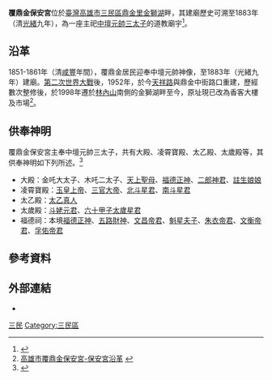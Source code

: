 {{東亞廟宇
| name = 覆鼎金保安宮（高雄金獅湖太子爺廟）
| img = File:Fudingjing Baoangong.JPG
| img_capt = 位於[[金獅湖|金獅湖]]畔的覆鼎金保安宮
| image_width = 250px
| location = {{ROC-TWN}}[[高雄市|高雄市]][[三民區|三民區]][[鼎金里|鼎金里]]001鄰鼎金一巷36號
| god = [[哪吒|中壇元帥]]
| type =
| struct =
| open_year = {{QIN}}[[光緒|光緒]]九年（1883年）
| cere_date = [[農曆|農曆]][[九月初九|九月初九]]（中壇元帥聖誕）
}}

'''覆鼎金保安宮'''位於[[臺灣|臺灣]][[高雄市|高雄市]][[三民區|三民區]][[鼎金里|鼎金里]][[金獅湖|金獅湖]]畔，其建廟歷史可溯至1883年（清[[光緒|光緒]]九年），為一座主祀[[哪吒|中壇元帥三太子]]的道教廟宇<ref name="multiple">{{Cite web |url=http://www.baoangong.org.tw/front/bin/ptlist.phtml?Category=100634 |title=高雄市覆鼎金保安宮-保安宮沿革 |access-date=2013-08-14 |archive-date=2014-03-02 |archive-url=https://web.archive.org/web/20140302162829/http://www.baoangong.org.tw/front/bin/ptlist.phtml?Category=100634 |dead-url=no }}</ref>。

== 沿革 ==
1851-1861年（清[[咸豐_(年號)|咸豐]]年間），覆鼎金居民迎奉中壇元帥神像，至1883年（光緒九年）建廟。[[第二次世界大戰|第二次世界大戰]]後，1952年，於今[[天祥路_(高雄市)|天祥路]]與鼎金中街路口重建，歷經數次整修後，於1998年遷於[[林內山_(三民區)|林內山]]南側的金獅湖畔至今，原址現已改為香客大樓及市場<ref name="multiple">[http://www.baoangong.org.tw/front/bin/ptlist.phtml?Category=100634 高雄市覆鼎金保安宮-保安宮沿革] {{Wayback|url=http://www.baoangong.org.tw/front/bin/ptlist.phtml?Category=100634 |date=20140302162829 }}</ref>。

== 供奉神明 ==
覆鼎金保安宮主奉中壇元帥三太子，共有大殿、凌霄寶殿、太乙殿、太歲殿等，其供奉神明如下列所述。<ref name="multiple2">{{Cite web |url=http://tw.myblog.yahoo.com/tel073423488/profile |title=財團法人高雄市覆鼎金保安宮官方部落格 |access-date=2013-08-14 |archive-date=2012-09-26 |archive-url=https://web.archive.org/web/20120926101544/http://tw.myblog.yahoo.com/tel073423488/profile |dead-url=no }}</ref>
* 大殿：金吒大太子、木吒二太子、[[天上聖母|天上聖母]]、[[福德正神|福德正神]]、[[二郎神君|二郎神君]]、[[註生娘娘|註生娘娘]]
* 凌霄寶殿：[[玉皇上帝|玉皇上帝]]、[[三官大帝|三官大帝]]、[[北斗星君|北斗星君]]、[[南斗星君|南斗星君]]
* 太乙殿：[[太乙真人|太乙真人]]
* 太歲殿：[[斗姥元君|斗姥元君]]、[[太歲星君|六十甲子太歲星君]]
* 福德祠：本境[[福德正神|福德正神]]、[[五路財神|五路財神]]、[[文昌帝君|文昌帝君]]、[[魁星|魁星夫子]]、[[朱衣帝君|朱衣帝君]]、[[文衡帝君|文衡帝君]]、[[孚佑帝君|孚佑帝君]]

== 參考資料 ==
<references/>

==外部連結==
*{{facebook|FuDingJinBaoAnGong|覆鼎金保安宮}}

[[Category:高雄市哪吒廟|三民]]
[[Category:三民區|Category:三民區]]
{{道教小作品}}
{{TW-stub}}